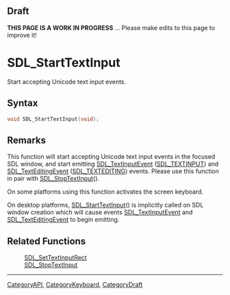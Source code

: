 == Draft ==

'''THIS PAGE IS A WORK IN PROGRESS''' ... Please make edits to this page to improve it!
= SDL_StartTextInput =

Start accepting Unicode text input events.

== Syntax ==

<syntaxhighlight lang='c'>
void SDL_StartTextInput(void);
</syntaxhighlight>

== Remarks ==

This function will start accepting Unicode text input events in the focused
SDL window, and start emitting [[SDL_TextInputEvent]] ([[SDL_TEXTINPUT]])
and [[SDL_TextEditingEvent]] ([[SDL_TEXTEDITING]]) events. Please use this
function in pair with [[SDL_StopTextInput]]().

On some platforms using this function activates the screen keyboard.

On desktop platforms, [[SDL_StartTextInput]]() is implicitly called on SDL window creation which will cause events [[SDL_TextInputEvent]] and [[SDL_TextEditingEvent]] to begin emitting.

== Related Functions ==

:[[SDL_SetTextInputRect]]
:[[SDL_StopTextInput]]

----
[[CategoryAPI]], [[CategoryKeyboard]], [[CategoryDraft]]



